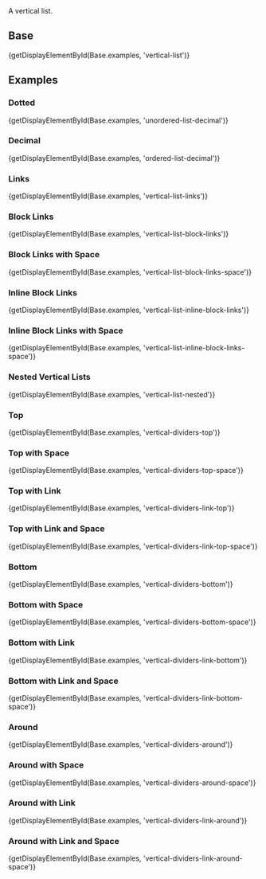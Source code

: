 
<div className="doc lead">
  A vertical list.
</div>

## Base
<CodeView>
  {getDisplayElementById(Base.examples, 'vertical-list')}
</CodeView>

## Examples

### Dotted
<CodeView>
  {getDisplayElementById(Base.examples, 'unordered-list-decimal')}
</CodeView>

### Decimal
<CodeView>
  {getDisplayElementById(Base.examples, 'ordered-list-decimal')}
</CodeView>

### Links
<CodeView>
  {getDisplayElementById(Base.examples, 'vertical-list-links')}
</CodeView>

### Block Links
<CodeView>
  {getDisplayElementById(Base.examples, 'vertical-list-block-links')}
</CodeView>

### Block Links with Space
<CodeView>
  {getDisplayElementById(Base.examples, 'vertical-list-block-links-space')}
</CodeView>

### Inline Block Links
<CodeView>
  {getDisplayElementById(Base.examples, 'vertical-list-inline-block-links')}
</CodeView>

### Inline Block Links with Space
<CodeView>
  {getDisplayElementById(Base.examples, 'vertical-list-inline-block-links-space')}
</CodeView>

### Nested Vertical Lists
<CodeView>
  {getDisplayElementById(Base.examples, 'vertical-list-nested')}
</CodeView>

### Top
<CodeView>
  {getDisplayElementById(Base.examples, 'vertical-dividers-top')}
</CodeView>

### Top with Space
<CodeView>
  {getDisplayElementById(Base.examples, 'vertical-dividers-top-space')}
</CodeView>

### Top with Link
<CodeView>
  {getDisplayElementById(Base.examples, 'vertical-dividers-link-top')}
</CodeView>

### Top with Link and Space
<CodeView>
  {getDisplayElementById(Base.examples, 'vertical-dividers-link-top-space')}
</CodeView>

### Bottom
<CodeView>
  {getDisplayElementById(Base.examples, 'vertical-dividers-bottom')}
</CodeView>

### Bottom with Space
<CodeView>
  {getDisplayElementById(Base.examples, 'vertical-dividers-bottom-space')}
</CodeView>

### Bottom with Link
<CodeView>
  {getDisplayElementById(Base.examples, 'vertical-dividers-link-bottom')}
</CodeView>

### Bottom with Link and Space
<CodeView>
  {getDisplayElementById(Base.examples, 'vertical-dividers-link-bottom-space')}
</CodeView>

### Around
<CodeView>
  {getDisplayElementById(Base.examples, 'vertical-dividers-around')}
</CodeView>

### Around with Space
<CodeView>
  {getDisplayElementById(Base.examples, 'vertical-dividers-around-space')}
</CodeView>

### Around with Link
<CodeView>
  {getDisplayElementById(Base.examples, 'vertical-dividers-link-around')}
</CodeView>

### Around with Link and Space
<CodeView>
  {getDisplayElementById(Base.examples, 'vertical-dividers-link-around-space')}
</CodeView>
